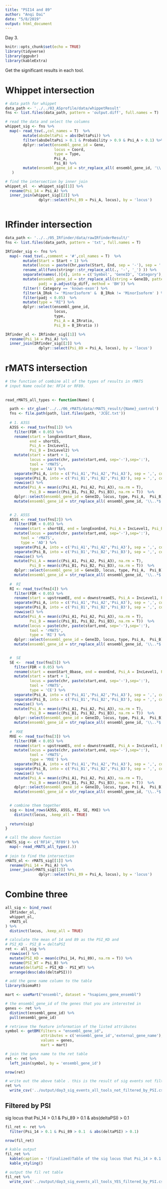 ```yaml
---
title: "PSI14 and 89"
author: "Anqi Dai"
date: "5/8/2019"
output: html_document
---
```


Day 3.

```r
knitr::opts_chunk$set(echo = TRUE)
library(tidyverse)
library(ggpubr)
library(kableExtra)
```

Get the significant results in each tool.

# Whippet intersection

```r
# data path for whippet
data_path <- '../../03_ASprofile/data/whippetResult'
fns <- list.files(data_path, pattern = 'output.diff', full.names = T)

# read the data and select the columns
whippet_sig <- fns %>%
  map(~ read_tsv(.,col_names = T)  %>%
        mutate(absDeltaPsi = abs(DeltaPsi)) %>%
        filter(absDeltaPsi > 0.1 & Probability > 0.9 & Psi_A > 0.1) %>%
        dplyr::select(ensembl_gene_id = Gene, 
                      locus = Coord, 
                      type = Type,
                      Psi_A, 
                      Psi_B) %>%
        mutate(ensembl_gene_id = str_replace_all( ensembl_gene_id, '\\..*$', ''))
   )

# find the intersection by inner join
whippet_ol  <- whippet_sig[[1]] %>%
  rename(Psi_14 = Psi_A) %>%
  inner_join(whippet_sig[[2]] %>%
               dplyr::select(Psi_89 = Psi_A, locus), by = 'locus')
        
```

# IRfinder intersection

```r
data_path <- '../../05_IRfinder/data/rawIRfinderResult/'
fns <- list.files(data_path, pattern = 'txt', full.names = T)

IRfinder_sig <- fns %>%
  map(~ read_tsv(.,comment = '#',col_names = T)  %>%
        mutate(Start = Start + 1) %>%
        mutate(locus = paste(Chr,paste(Start, End, sep = '-'), sep = ':' ) ) %>%
        rename_all(funs(stringr::str_replace_all(., '-', '_') )) %>%
        separate(names(.)[4], into = c('Symbol', 'GeneID', 'Category'), sep = '/') %>%
        mutate(ensembl_gene_id = str_replace_all(string = GeneID, pattern = '\\..*$', replacement = ''),
               padj = p.adjust(p_diff, method = 'BH')) %>%
        filter(! Category == 'known-exon') %>%
        filter(A_IRok != 'MinorIsoform' &  B_IRok != 'MinorIsoform' ) %>%
        filter(padj < 0.05)  %>%
        mutate(type = "RI") %>%
        dplyr::select(ensembl_gene_id, 
                      locus,
                      type,
                      Psi_A = A_IRratio, 
                      Psi_B = B_IRratio ))

IRfinder_ol <- IRfinder_sig[[1]] %>%
  rename(Psi_14 = Psi_A) %>%
  inner_join(IRfinder_sig[[2]] %>%
               dplyr::select(Psi_89 = Psi_A, locus), by = 'locus')
```

# rMATS intersection

```r
# the function of combine all of the types of results in rMATS
# input Name could be: RF14 or RF89.
   
  
read_rMATS_all_types <- function(Name) {

  path <- str_glue('../../06_rMATS/data/rMATS_result/{Name}_control')
  fns <- file.path(path, list.files(path, 'JCEC.txt'))
  
  # 1. A3SS  
  A3SS <- read_tsv(fns[1]) %>% 
    filter(FDR < 0.05) %>%
    rename(start = longExonStart_0base, 
           end = shortES, 
           Psi_A = IncLevel1, 
           Psi_B = IncLevel2) %>%
    mutate(start = start + 1,
           locus = paste(chr, paste(start,end, sep='-'),sep=':'),
           tool = 'rMATS',
           type = 'AA') %>%
    separate(Psi_A, into = c('Psi_A1','Psi_A2','Psi_A3'), sep = ',', convert = T) %>%
    separate(Psi_B, into = c('Psi_B1','Psi_B2','Psi_B3'), sep = ',', convert = T) %>%
    rowwise() %>%
    mutate(Psi_A = mean(c(Psi_A1, Psi_A2, Psi_A3), na.rm = T),
           Psi_B = mean(c(Psi_B1, Psi_B2, Psi_B3), na.rm = T))  %>%
    dplyr::select(ensembl_gene_id = GeneID, locus, type, Psi_A,  Psi_B) %>%
    mutate(ensembl_gene_id = str_replace_all( ensembl_gene_id, '\\..*$', ''))

  
  # 2. A5SS   
  A5SS <- read_tsv(fns[2]) %>%
    filter(FDR < 0.05) %>% 
    rename(start = shortEE, end = longExonEnd, Psi_A = IncLevel1, Psi_B = IncLevel2) %>%
    mutate(locus = paste(chr, paste(start,end, sep='-'),sep=':'),
       tool = 'rMATS',
       type = 'AD') %>%
    separate(Psi_A, into = c('Psi_A1','Psi_A2','Psi_A3'), sep = ',', convert = T) %>%
    separate(Psi_B, into = c('Psi_B1','Psi_B2','Psi_B3'), sep = ',', convert = T) %>%
    rowwise() %>%
    mutate(Psi_A = mean(c(Psi_A1, Psi_A2, Psi_A3), na.rm = T),
           Psi_B = mean(c(Psi_B1, Psi_B2, Psi_B3), na.rm = T))  %>%
    dplyr::select(ensembl_gene_id = GeneID, locus, type, Psi_A,  Psi_B) %>%
    mutate(ensembl_gene_id = str_replace_all( ensembl_gene_id, '\\..*$', ''))
    
  #  RI 
  RI <- read_tsv(fns[4]) %>%
    filter(FDR < 0.05) %>% 
    rename(start = upstreamEE, end = downstreamES, Psi_A = IncLevel1, Psi_B = IncLevel2) %>%
    separate(Psi_A, into = c('Psi_A1','Psi_A2','Psi_A3'), sep = ',', convert = T) %>%
    separate(Psi_B, into = c('Psi_B1','Psi_B2','Psi_B3'), sep = ',', convert = T) %>%
    rowwise() %>%
    mutate(Psi_A = mean(c(Psi_A1, Psi_A2, Psi_A3), na.rm = T),
           Psi_B = mean(c(Psi_B1, Psi_B2, Psi_B3), na.rm = T))  %>%
    mutate(locus = paste(chr, paste(start,end, sep='-'),sep=':'),
           tool = 'rMATS',
           type = 'RI') %>%
    dplyr::select(ensembl_gene_id = GeneID, locus, type, Psi_A,  Psi_B) %>%
    mutate(ensembl_gene_id = str_replace_all( ensembl_gene_id, '\\..*$', ''))

  
  #  SE 
  SE <-  read_tsv(fns[5]) %>%
    filter(FDR < 0.05) %>% 
    rename(start = exonStart_0base, end = exonEnd, Psi_A = IncLevel1, Psi_B = IncLevel2) %>%
    mutate(start = start + 1,
           locus = paste(chr, paste(start,end, sep='-'),sep=':'),
           tool = 'rMATS',
           type = 'CE') %>%
    separate(Psi_A, into = c('Psi_A1','Psi_A2','Psi_A3'), sep = ',', convert = T) %>%
    separate(Psi_B, into = c('Psi_B1','Psi_B2','Psi_B3'), sep = ',', convert = T) %>%
    rowwise() %>%
    mutate(Psi_A = mean(c(Psi_A1, Psi_A2, Psi_A3), na.rm = T),
           Psi_B = mean(c(Psi_B1, Psi_B2, Psi_B3), na.rm = T))  %>%
    dplyr::select(ensembl_gene_id = GeneID, locus, type, Psi_A,  Psi_B) %>%
    mutate(ensembl_gene_id = str_replace_all( ensembl_gene_id, '\\..*$', ''))
  
  #  MXE
  MXE <- read_tsv(fns[3]) %>%
    filter(FDR < 0.05) %>% 
    rename(start = upstreamES, end = downstreamEE, Psi_A = IncLevel1, Psi_B = IncLevel2) %>%
    mutate(locus = paste(chr, paste(start,end, sep='-'),sep=':'),
           tool = 'rMATS',
           type = 'MXE') %>%
    separate(Psi_A, into = c('Psi_A1','Psi_A2','Psi_A3'), sep = ',', convert = T) %>%
    separate(Psi_B, into = c('Psi_B1','Psi_B2','Psi_B3'), sep = ',', convert = T) %>%
    rowwise() %>%
    mutate(Psi_A = mean(c(Psi_A1, Psi_A2, Psi_A3), na.rm = T),
           Psi_B = mean(c(Psi_B1, Psi_B2, Psi_B3), na.rm = T))  %>%
    dplyr::select(ensembl_gene_id = GeneID, locus, type, Psi_A,  Psi_B) %>%
    mutate(ensembl_gene_id = str_replace_all( ensembl_gene_id, '\\..*$', ''))

  
  # combine them together
  sig <- bind_rows(A3SS, A5SS, RI, SE, MXE) %>%
    distinct(locus, .keep_all = TRUE) 
  
  return(sig)
}

```

```r
# call the above function
rMATS_sig <- c('RF14','RF89') %>%
  map(~ read_rMATS_all_types(.))
  
# join to find the intersection
rMATS_ol <- rMATS_sig[[1]] %>%
  rename(Psi_14 = Psi_A) %>%
  inner_join(rMATS_sig[[2]] %>%
               dplyr::select(Psi_89 = Psi_A, locus), by = 'locus')
```

# Combine three

```r
all_sig <- bind_rows(
  IRfinder_ol,
  whippet_ol,
  rMATS_ol
) %>%
  distinct(locus, .keep_all = TRUE) 
```

```r
# calculate the mean of 14 and 89 as the PSI_KD and
# PSI_KD - PSI_B = deltaPSI
ret <- all_sig %>%
  rowwise() %>%
  mutate(PSI_KD = mean(c(Psi_14, Psi_89), na.rm = T)) %>%
  rename(PSI_WT = Psi_B) %>%
  mutate(deltaPSI = PSI_KD - PSI_WT) %>%
  arrange(desc(abs(deltaPSI)))
```

```r
# add the gene name column to the table
library(biomaRt)

mart <- useMart("ensembl", dataset = "hsapiens_gene_ensembl")

# the ensembl_gene_id of the genes that you are interested in 
genes <- ret %>%
  distinct(ensembl_gene_id) %>%
  pull(ensembl_gene_id)

# retrieve the feature information of the listed attributes
symbol <- getBM(filters = "ensembl_gene_id",
                attributes = c('ensembl_gene_id','external_gene_name'),
                values = genes, 
                mart = mart)
```

```r
# join the gene name to the ret table
ret <- ret %>%
  left_join(symbol, by = 'ensembl_gene_id')

nrow(ret)
```


```r
# write out the above table . this is the result of sig events not filtered by PSI or deltaPSI
ret %>%
  write_csv('../output/day3_sig_events_all_tools_not_filtered_by_PSI.csv')
```


## Filtered by PSI

sig locus that Psi_14 > 0.1 & Psi_89 > 0.1 & abs(deltaPSI) > 0.1

```r
fil_ret <- ret %>%
  filter(Psi_14 > 0.1 & Psi_89 > 0.1  & abs(deltaPSI) > 0.1) 

nrow(fil_ret)
```

```r
# kable output
fil_ret %>%
  kable(caption = '(finalized)Table of the sig locus that Psi_14 > 0.1 & Psi_89 > 0.1  & abs(deltaPSI) > 0.1') %>%
  kable_styling()
```


```r
# output the fil ret table
fil_ret %>%
  write_csv('../output/day3_sig_events_all_tools_YES_filtered_by_PSI.csv')
```

